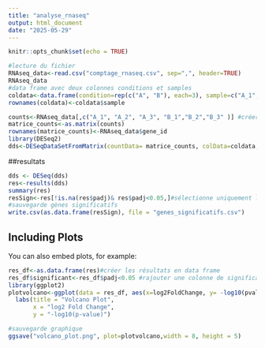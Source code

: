 ```yaml
---
title: "analyse_rnaseq"
output: html_document
date: "2025-05-29"
---
```


```r
knitr::opts_chunk$set(echo = TRUE)
```


```r
#lecture du fichier
RNAseq_data<-read.csv("comptage_rnaseq.csv", sep=",", header=TRUE)
RNAseq_data
#data frame avec deux colonnes conditions et samples 
coldata<-data.frame(condition=rep(c("A", "B"), each=3), sample=c("A_1", "A_2", "A_3", "B_1","B_2","B_3" ))
rownames(coldata)<-coldata$sample
```

```r
counts<-RNAseq_data[,c("A_1", "A_2", "A_3", "B_1","B_2","B_3" )] #créer une matrice ne contenant que du numérique pour deseq2
matrice_counts<-as.matrix(counts)
rownames(matrice_counts)<-RNAseq_data$gene_id
library(DESeq2)
dds<-DESeqDataSetFromMatrix(countData= matrice_counts, colData=coldata,  design= ~condition  )
```

##resultats
```r
dds <- DESeq(dds)
res<-results(dds)
summary(res)
resSign<-res[!is.na(res$padj)& res$padj<0.05,]#sélectionne uniquement les lignes non nulles et où padj < 0.05
#sauvegarde gènes significatifs
write.csv(as.data.frame(resSign), file = "genes_significatifs.csv")

```

## Including Plots

You can also embed plots, for example:

```r

res_df<-as.data.frame(res)#créer les résultats en data frame
res_df$significant<-res_df$padj<0.05 #rajouter une colonne de significativité en fonction de padj
library(ggplot2)
plotvolcano<-ggplot(data = res_df, aes(x=log2FoldChange, y= -log10(pvalue), color = significant))+geom_point()+
  labs(title = "Volcano Plot",
       x = "log2 Fold Change",
       y = "-log10(p-value)")

#sauvegarde graphique
ggsave("volcano_plot.png", plot=plotvolcano,width = 8, height = 5)
```








